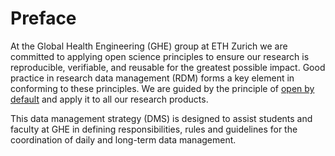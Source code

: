 # Preface {.unnumbered}

At the Global Health Engineering (GHE) group at ETH Zurich we are committed to applying open science principles to ensure our research is reproducible, verifiable, and reusable for the greatest possible impact. Good practice in research data management (RDM) forms a key element in conforming to these principles. We are guided by the principle of [open by default](https://en.wikipedia.org/wiki/Open_by_default) and apply it to all our research products.

This data management strategy (DMS) is designed to assist students and faculty at GHE in defining responsibilities, rules and guidelines for the coordination of daily and long-term data management.
